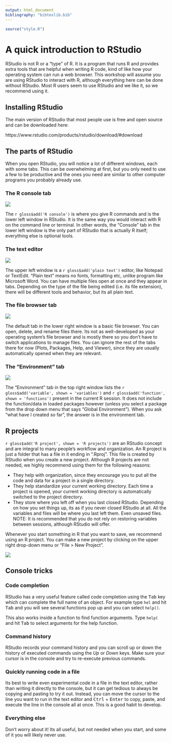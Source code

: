 ```yaml
---
output: html_document
bibliography: "bibtexlib.bib"
---
```


```r
source("style.R")
```

# A quick introduction to RStudio

RStudio is not R or a "type" of R.
It is a program that runs R and provides extra tools that are helpful when writing R code, kind of like how your operating system can run a web browser.
This workshop will assume you are using RStudio to interact with R, although everything here can be done without RStudio.
Most R users seem to use RStudio and we like it, so we recommend using it.


## Installing RStudio

The main version of RStudio that most people use is free and open source and can be downloaded here:

https://www.rstudio.com/products/rstudio/download/#download

## The parts of RStudio

When you open RStudio, you will notice a lot of different windows, each with some tabs.
This can be overwhelming at first, but you only need to use a few to be productive and the ones you need are similar to other computer programs you probably already use.

### The R console tab

![](images/rstudio_console.png)

The `r gloss$add('R console')` is where you give R commands and is the lower left window in RStudio.
It is the same way you would interact with R on the command line or terminal.
In other words, the "Console" tab in the lower left window is the only part of RStudio that is actually R itself; everything else is optional tools. 

### The text editor

![](images/rstudio_text_editor.png)

The upper left window is a `r gloss$add('plain text')` editor, like Notepad or TextEdit.
"Plain text" means no fonts, formatting etc, unlike program like Microsoft Word.
You can have multiple files open at once and they appear in tabs.
Depending on the type of the file being edited (i.e. its file extension), there will be different tools and behavior, but its all plain text.

### The file browser tab

![](images/rstudio_file_browser.png)

The default tab in the lower right window is a basic file browser.
You can open, delete, and rename files there.
Its not as well-developed as your operating system's file browser and is mostly there so you don't have to switch applications to manage files.
You can ignore the rest of the tabs there for now (Plots, Packages, Help, and Viewer), since they are usually automatically opened when they are relevant.

### The "Environment" tab

![](images/rstudio_envrionment.png)

The "Environment" tab in the top right window lists the `r gloss$add('variable', shown = 'variables')` and `r gloss$add('function', shown = 'functions')` present in the current R session.
It does not include the function/data in loaded packages however (unless you select a package from the drop down menu that says "Global Environment").
When you ask "what have I created so far", the answer is in the environment tab. 


## R projects

`r gloss$add('R project', shown = 'R projects')` are an RStudio concept and are integral to many people's workflow and organization.
An R project is just a folder that has a file in it ending in ".Rproj".
This file is created by RStudio when you create a new project.
Although R projects are not needed, we highly recommend using them for the following reasons:

* They help with organization, since they encourage you to put all the code and data for a project in a single directory.
* They help standardize your current working directory. Each time a project is opened, your current working directory is automatically switched to the project directory.
* They store where you left off when you last closed RStudio. Depending on how you set things up, its as if you never closed RStudio at all. All the variables and files will be where you last left them. Even unsaved files. NOTE: It is recommended that you do not rely on restoring variables between sessions, although RStudio will offer. 

Whenever you start something in R that you want to save, we recommend using an R project.
You can make a new project by clicking on the upper right drop-down menu or "File > New Project".

![](images/rstudio_project.png)


## Console tricks

### Code completion

RStudio has a very useful feature called code completion using the <kbd>Tab</kbd> key which can complete the full name of an object. 
For example type `hel` and hit <kbd>Tab</kbd> and you will see several functions pop up and you can select `help()`.

This also works inside a function to find function arguments.
Type `help(` and hit <kbd>Tab</kbd> to select arguments for the help function.

### Command history

RStudio records your command history and you can scroll up or down the history of executed commands using the *Up* or *Down* keys.
Make sure your cursor is in the console and try to re-execute previous commands.

### Quickly running code in a file

Its best to write even experimental code in a file in the text editor, rather than writing it directly to the console, but it can get tedious to always be copying and pasting to try it out.
Instead, you can move the cursor to the line you want to run in the text editor and <kbd>Ctrl</kbd> + <kbd>Enter</kbd> to copy, paste, and execute the line in the console all at once.
This is a good habit to develop.


### Everything else

Don't worry about it!
Its all useful, but not needed when you start, and some of it you will likely never use.



